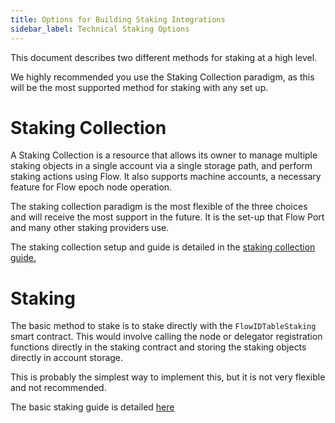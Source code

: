 ```yaml
---
title: Options for Building Staking Integrations
sidebar_label: Technical Staking Options
---
```


This document describes two different methods for staking at a high level.

<Callout type="warning">

We highly recommended you use the Staking Collection paradigm,
as this will be the most supported method for staking with any set up.

</Callout>

# Staking Collection

A Staking Collection is a resource that allows its owner to manage multiple staking
objects in a single account via a single storage path, and perform staking actions
using Flow. It also supports machine accounts, a necessary feature for Flow epoch node operation.

The staking collection paradigm is the most flexible of the three choices
and will receive the most support in the future. It is the set-up that Flow Port and many other staking providers use.

The staking collection setup and guide is detailed in the [staking collection guide.](./14-staking-collection.mdx)

# Staking

The basic method to stake is to stake directly with the `FlowIDTableStaking` smart contract.
This would involve calling the node or delegator registration functions directly in the staking
contract and storing the staking objects directly in account storage.

This is probably the simplest way to implement this, but it is not very flexible
and not recommended.

The basic staking guide is detailed [here](./15-staking-guide.mdx)